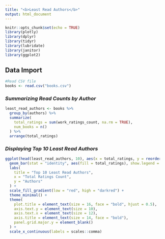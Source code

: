 ```yaml
---
title: "<b>Least Read Authors</b>"
output: html_document
---
```


```r
knitr::opts_chunk$set(echo = TRUE)
library(plotly)
library(dplyr)
library(tidyr)
library(lubridate)
library(janitor)
library(ggplot2)
```

## Data Import
```r
#Read CSV file 
books <- read.csv("books.csv")
```

### *Summarizing Read Counts by Author*
```r
least_read_authors <- books %>%
  group_by(authors) %>%
  summarize(
    total_ratings = sum(work_ratings_count, na.rm = TRUE), 
    num_books = n() 
  ) %>%
  arrange(total_ratings) 

```

### *Displaying  Top 10 Least Read Authors*
```r
ggplot(head(least_read_authors, 10), aes(x = total_ratings, y = reorder(authors, total_ratings))) +
  geom_bar(stat = "identity", aes(fill = total_ratings), show.legend = FALSE) +
  labs(
    title = "Top 10 Least Read Authors",
    x = "Total Ratings Count",
    y = "Authors"
  ) +
  scale_fill_gradient(low = "red", high = "darkred") +
  theme_minimal() +
  theme(
    plot.title = element_text(size = 16, face = "bold", hjust = 0.5),  
    axis.text.y = element_text(size = 10),
    axis.text.x = element_text(size = 12),
    axis.title = element_text(size = 14, face = "bold"), 
    panel.grid.major.y = element_blank() 
  ) +
  scale_x_continuous(labels = scales::comma)
```


